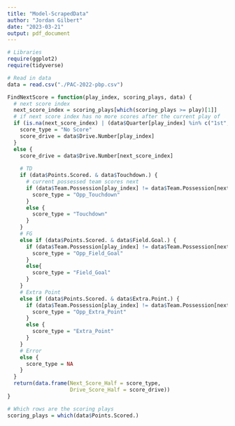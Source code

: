```yaml
---
title: "Model-ScrapedData"
author: "Jordan Gilbert"
date: "2023-03-21"
output: pdf_document
---
```


```r
# Libraries
require(ggplot2)
require(tidyverse)
```

```r
# Read in data
data = read.csv("./PAC-2022-pbp.csv")
```

```r
FindNextScore = function(play_index, scoring_plays, data) {
  # next score index
  next_score_index = scoring_plays[which(scoring_plays >= play)[1]]
  # if next score index has no more scores after the current play of 
  if (is.na(next_score_index) | (data$Quarter[play_index] %in% c("1st", "2nd") & data$Quarter[next_score_index] %in% c("3rd", "4th")) | (data$Quarter[play_index] %in% c("3rd", "4th") & data$Quarter[next_score_index] %in% c("OT"))) {
    score_type = "No Score"
    score_drive = data$Drive.Number[play_index]
  } 
  else {
    score_drive = data$Drive.Number[next_score_index]
    
    # TD
    if (data$Points.Scored. & data$Touchdown.) {
      # current possessed team scores next
      if (data$Team.Possession[play_index] != data$Team.Possession[next_score_index + 1]) {
        score_type = "Opp_Touchdown"
      }
      else {
        score_type = "Touchdown"
      }
    }
    # FG
    else if (data$Points.Scored. & data$Field.Goal.) {
      if (data$Team.Possession[play_index] != data$Team.Possession[next_score_index]) {
        score_type = "Opp_Field_Goal"
      }
      else{
        score_type = "Field_Goal"
      }
    }
    # Extra Point
    else if (data$Points.Scored. & data$Extra.Point.) {
      if (data$Team.Possession[play_index] != data$Team.Possession[next_score_index + 1]) {
        score_type = "Opp_Extra_Point"
      }
      else {
        score_type = "Extra_Point"
      }
    }
    # Error
    else {
      score_type = NA
    }
  }
  return(data.frame(Next_Score_Half = score_type,
                    Drive_Score_Half = score_drive))
}
```


```r
# Which rows are the scoring plays
scoring_plays = which(data$Points.Scored.)
```





